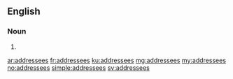 ==English==

===Noun===
{{head|en|plural}}

# {{plural of|addressee|lang=en|nocat=1}}

[[ar:addressees]]
[[fr:addressees]]
[[ku:addressees]]
[[mg:addressees]]
[[my:addressees]]
[[no:addressees]]
[[simple:addressees]]
[[sv:addressees]]